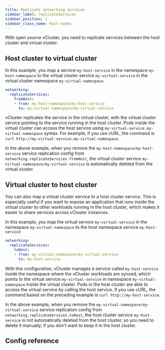 ```yaml
---
title: Replicate networking services
sidebar_label: replicateServices
sidebar_position: 1
sidebar_class_name: host-nodes
---
```



<TenancySupport hostNodes="true" />

With open source vCluster, you need to replicate services between the host cluster and virtual cluster.

## Host cluster to virtual cluster

In this example, you map a service `my-host-service` in the namespace `my-host-namespace` to the virtual cluster service `my-virtual-service` in the virtual cluster namespace `my-virtual-namespace`.

```yaml
networking:
  replicateServices:
    fromHost:
    - from: my-host-namespace/my-host-service
      to: my-virtual-namespace/my-virtual-service
```

vCluster replicates the service in the virtual cluster, with the virtual cluster service pointing to the service running in the host cluster. Pods inside the virtual cluster can access the host service using `my-virtual-service.my-virtual-namespace` syntax. For example, if you use cURL, the command is `curl http://my-virtual-service.my-virtual-namespace`.

In the above example, when you remove the `my-host-namespace/my-host-service` service replication config from `networking.replicateServices.fromHost`,
the virtual cluster service `my-virtual-namespace/my-virtual-service` is automatically deleted from the virtual cluster.

## Virtual cluster to host cluster

You can also map a virtual cluster service to a host cluster service. This is especially useful if you want to expose an application that runs inside the virtual cluster to other workloads running in the host cluster, which makes it easier to share services across vCluster instances.

In this example, you map the virtual service `my-virtual-service` in the namespace `my-virtual-namespace` to the host namespace service `my-host-service`

```yaml
networking:
  replicateServices:
    toHost:
    - from: my-virtual-namespace/my-virtual-service
      to: my-host-service
```

With this configuration, vCluster manages a service called `my-host-service` inside the namespace where the vCluster workloads are synced, which points to the virtual service `my-virtual-service` in namespace `my-virtual-namespace` inside the virtual cluster. Pods in the host cluster are able to access the virtual service by calling the host service. If you use cURL, the command based on the preceding example is `curl http://my-host-service`.

In the above example, when you remove the `my-virtual-namespace/my-virtual-service` service replication config from
`networking.replicateServices.toHost`, the host cluster service `my-host-service` is not automatically deleted from
the host cluster, so you need to delete it manually, if you don't want to keep it in the host cluster.

## Config reference

<ReplicateServices/>
